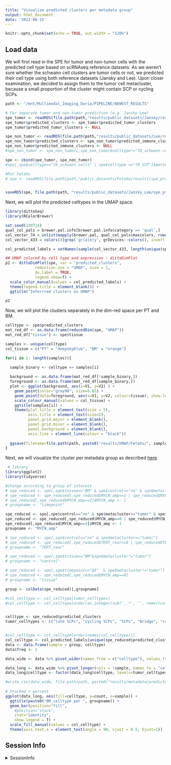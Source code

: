 ```yaml
---
title: "Visualize predicted clusters per metadata group"
output: html_document
date: '2022-08-15'
---
```


```r
knitr::opts_chunk$set(echo = TRUE, out.width = "120%")
```

## Load data

We will first read in the SPE for tumor and non-tumor cells with the predicted cell type based on scRNAseq reference datasets. As we weren't sure whether the schwann cell clusters are tumor cells or not, we predicted their cell type using both reference datasets (Jansky and Lee). Upon closer examination, we decided to assign them to the tumor cell metacluster, because a small proportion of the cluster might contain SCP or cycling SCPs. 

```r

path <- "/mnt/Multimodal_Imaging_Daria/PIPELINE/NEWEST_RESULTS"

# For separate tumor and non-tumor prediction (e.g. Jansky-Lee)
spe_tumor <- readRDS(file.path(path,"results/public_datasets/Jansky/results/spe_predicted_tumor_clusters.rds"))
spe_tumor$predicted_clusters <- spe_tumor$predicted_tumor_clusters
spe_tumor$predicted_tumor_clusters <- NULL

spe_non_tumor <- readRDS(file.path(path,"results/public_datasets/Lee/results/spe_immune_clusters.rds"))
spe_non_tumor$predicted_clusters <- spe_non_tumor$predicted_immune_clusters
spe_non_tumor$predicted_immune_clusters <- NULL
#spe_non_tumor <- spe_non_tumor[,spe_non_tumor$celltype!="78_schwann cells" & spe_non_tumor$celltype !="78_SCP"]

spe <- cbind(spe_tumor, spe_non_tumor)
#spe[,spe$celltype=="78_schwann cells" | spe$celltype =="78_SCP"]$metacluster <- "tumor"

#For Fetahu
# spe <- readRDS(file.path(path,"public_datasets/Fetahu/results/spe_predicted_clusters.rds"))


saveRDS(spe, file.path(path, "results/public_datasets/Jansky_Lee/spe_predicted-clusters_Jansky-Lee_2.RDS"))
```

Next, we will plot the predicted celltypes in the UMAP space. 

```r
library(dittoSeq)
library(RColorBrewer)

set.seed(230714)
qual_col_pals = brewer.pal.info[brewer.pal.info$category == 'qual',]
col_vector_74 = unlist(mapply(brewer.pal, qual_col_pals$maxcolors, rownames(qual_col_pals)))
col_vector_433 = colors()[grep('gr(a|e)y', grDevices::colors(), invert = T)]

col_predicted_labels = setNames(sample(col_vector_433, length(unique(spe$predicted_clusters))), unique(spe$predicted_clusters))

## UMAP colored by cell type and expression - dittoDimPlot
p2 <- dittoDimPlot(spe, var = "predicted_clusters", 
             reduction.use = "UMAP", size = 1,
             do.label = TRUE,
             legend.show=T) +
  scale_color_manual(values = col_predicted_labels) +
  theme(legend.title = element_blank()) +
  ggtitle("Inferrred clusters on UMAP")

p2

```
Now, we will plot the clusters separately in the dim-red space per PT and BM. 

```r

celltype <- spe$predicted_clusters
mat_red_df <- as.data.frame(reducedDim(spe, "UMAP"))
mat_red_df["tissue"] <- spe$tissue

samples <- unique(celltype)
col_tissue = c("PT" = "deepskyblue", "BM" = "orange")

for(i in 1: length(samples)){

  sample_binary <- celltype == samples[i] 
  
  background <- as.data.frame(mat_red_df[!sample_binary,])
  foreground <- as.data.frame(mat_red_df[sample_binary,])
  plot <- ggplot(background, aes(x=V1, y=V2) ) +
    geom_point(color="gray90", size=0.02) +
    geom_point(data=foreground, aes(x=V1, y=V2, colour=tissue), show.legend=F, size=0.02, alpha=0.25) +
    scale_colour_manual(values = col_tissue) +
    ggtitle(samples[i]) +
    theme(plot.title = element_text(size = 5), 
          axis.title = element_text(size=5), 
          panel.grid.major = element_blank(), 
          panel.grid.minor = element_blank(), 
          panel.background = element_blank(), 
          axis.line = element_line(colour = "black"))
  
  ggsave(filename=file.path(path, paste0("results/UMAP/Fetahu/", samples[i] , ".tiff")), width = 10, height = 5, units = "in", device='tiff', dpi=500)
}

```

Next, we will visualize the cluster per metadata group as described [here](https://r-graph-gallery.com/48-grouped-barplot-with-ggplot2.html).
```r
 # library
library(ggplot2)
library(tidyverse)

#change according to group of interest
# spe_reduced <- spe[,spe$tissue=="BM" & spe$control=="no" & spe$metacluster!="tumor"]
# spe_reduced <- spe_reduced[,spe_reduced$MYCN_amp==1 | spe_reduced$MYCN_amp==3]
# spe_reduced[,spe_reduced$MYCN_amp==3]$MYCN_amp <- 1
# groupname <- "timepoint"

spe_reduced <- spe[,spe$control=="no" & spe$metacluster=="tumor" & spe$tissue=="BM" & spe$timepoint=="DE"]
spe_reduced <- spe_reduced[,spe_reduced$MYCN_amp==0 | spe_reduced$MYCN_amp==1 | spe_reduced$MYCN_amp==3]
spe_reduced[,spe_reduced$MYCN_amp==3]$MYCN_amp <- 1
groupname <- "MYCN_amp"

# spe_reduced <- spe[,spe$control=="no" & spe$metacluster=="tumor"]
# spe_reduced <- spe_reduced[,spe_reduced$TERT_rear==0 | spe_reduced$TERT_rear==1]
# groupname <- "TERT_rear"

# spe_reduced <- spe[,spe$tissue=="BM"&spe$metacluster!="tumor"]
# groupname <- "control"

# spe_reduced <- spe[,spe$timepoint=="DE"  & spe$metacluster!="tumor"]
# spe_reduced <- spe_reduced[,spe_reduced$MYCN_amp==0]
# groupname <- "tissue"

group <- colData(spe_reduced)[,groupname]

#col_celltype <- col_celltype[tumor_celltypes]
#col_celltype <- col_celltype[order(as.integer(sub('_.*', '', names(col_celltype))), decreasing=F)]


celltype <- spe_reduced$predicted_clusters
tumor_celltypes <- c("late SCPs", "cycling SCPs", "SCPs", "Bridge", "connecting Chromaffin cells", "Chromaffin cells", "late Chromaffin cells", "cycling Neuroblasts", "Neuroblasts", "late Neuroblasts")


#col_celltype <- col_celltype[order(names(col_celltype))]
col_celltype <- col_predicted_labels[unique(spe_reduced$predicted_clusters)]
data <- data.frame(sample = group, celltype)
data$freq <- 1

data_wide <- data %>% pivot_wider(names_from = c("celltype"), values_from = "freq", values_fn = sum, values_fill = 0)

data_long <- data_wide %>% pivot_longer(cols = !sample, names_to = "celltype", values_to = "count") 
data_long$celltype <- factor(data_long$celltype, levels=tumor_celltypes)

#write.csv(data_wide, file.path(path, paste0("results/metadata/predicted_clusters/nMNA_celltype-per-", groupname, "_non-tumor.csv")))
 
# Stacked + percent
ggplot(data_long, aes(fill=celltype, y=count, x=sample)) + 
  ggtitle(paste0("BM_celltype per ", groupname)) +
  geom_bar(position="fill", 
    #position="stack",
    stat="identity",
    show.legend = T) + 
  scale_fill_manual(values = col_celltype) +
  theme(axis.text.x = element_text(angle = 90, vjust = 0.5, hjust=1)) 
```

## Session Info

<details>
   <summary>SessionInfo</summary>
   
```r

sessionInfo()
```
</details>